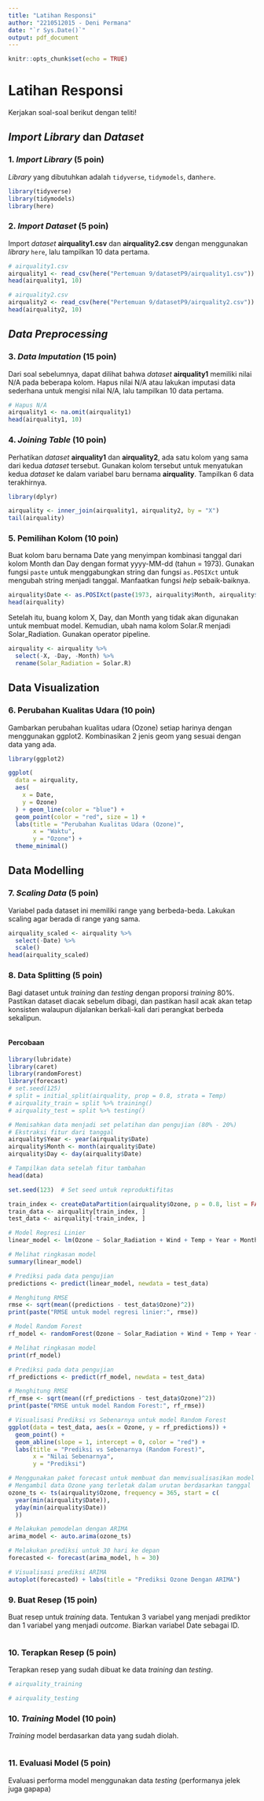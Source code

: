 ```yaml
---
title: "Latihan Responsi"
author: "2210512015 - Deni Permana"
date: "`r Sys.Date()`"
output: pdf_document
---
```


```r
knitr::opts_chunk$set(echo = TRUE)
```

# Latihan Responsi

Kerjakan soal-soal berikut dengan teliti!

## *Import Library* dan *Dataset*

### 1. *Import Library* (5 poin)

*Library* yang dibutuhkan adalah `tidyverse`, `tidymodels`, dan`here`.

```r
library(tidyverse)
library(tidymodels)
library(here)
```

### 2. *Import Dataset* (5 poin)

Import *dataset* **airquality1.csv** dan **airquality2.csv** dengan menggunakan *library* `here`, lalu tampilkan 10 data pertama.

```r
# airquality1.csv
airquality1 <- read_csv(here("Pertemuan 9/datasetP9/airquality1.csv"))
head(airquality1, 10)
```

```r
# airquality2.csv
airquality2 <- read_csv(here("Pertemuan 9/datasetP9/airquality2.csv"))
head(airquality2, 10)
```

## *Data Preprocessing*

### 3. *Data Imputation* (15 poin)

Dari soal sebelumnya, dapat dilihat bahwa *dataset* **airquality1** memiliki nilai N/A pada beberapa kolom. Hapus nilai N/A atau lakukan imputasi data sederhana untuk mengisi nilai N/A, lalu tampilkan 10 data pertama.

```r
# Hapus N/A
airquality1 <- na.omit(airquality1)
head(airquality1, 10)
```

### 4. *Joining Table* (10 poin)

Perhatikan *dataset* **airquality1** dan **airquality2**, ada satu kolom yang sama dari kedua *dataset* tersebut. Gunakan kolom tersebut untuk menyatukan kedua *dataset* ke dalam variabel baru bernama **airquality**. Tampilkan 6 data terakhirnya.

```r
library(dplyr)

airquality <- inner_join(airquality1, airquality2, by = "X")
tail(airquality)
```

### 5. Pemilihan Kolom (10 poin)

Buat kolom baru bernama Date yang menyimpan kombinasi tanggal dari kolom Month dan Day dengan format yyyy-MM-dd (tahun = 1973). Gunakan fungsi `paste` untuk menggabungkan string dan fungsi `as.POSIXct` untuk mengubah string menjadi tanggal. Manfaatkan fungsi *help* sebaik-baiknya.

```r
airquality$Date <- as.POSIXct(paste(1973, airquality$Month, airquality$Day, sep = "-"), format = "%Y-%m-%d")
head(airquality)
```

Setelah itu, buang kolom X, Day, dan Month yang tidak akan digunakan untuk membuat model. Kemudian, ubah nama kolom Solar.R menjadi Solar_Radiation. Gunakan operator pipeline.

```r
airquality <- airquality %>%
  select(-X, -Day, -Month) %>%
  rename(Solar_Radiation = Solar.R)
```

## Data Visualization

### 6. Perubahan Kualitas Udara (10 poin)

Gambarkan perubahan kualitas udara (Ozone) setiap harinya dengan menggunakan ggplot2. Kombinasikan 2 jenis geom yang sesuai dengan data yang ada.

```r
library(ggplot2)

ggplot(
  data = airquality,
  aes(
    x = Date,
    y = Ozone)
  ) + geom_line(color = "blue") + 
  geom_point(color = "red", size = 1) +
  labs(title = "Perubahan Kualitas Udara (Ozone)",
       x = "Waktu", 
       y = "Ozone") +
  theme_minimal()
```

## Data Modelling

### 7. *Scaling Data* (5 poin)

Variabel pada dataset ini memiliki range yang berbeda-beda. Lakukan scaling agar berada di range yang sama.

```r
airquality_scaled <- airquality %>%
  select(-Date) %>%
  scale()
head(airquality_scaled)
```

### 8. Data Splitting (5 poin)

Bagi dataset untuk *training* dan *testing* dengan proporsi *training* 80%. Pastikan dataset diacak sebelum dibagi, dan pastikan hasil acak akan tetap konsisten walaupun dijalankan berkali-kali dari perangkat berbeda sekalipun.

```r

```

#### Percobaan

```r

library(lubridate)  
library(caret)  
library(randomForest)  
library(forecast)
# set.seed(125)
# split = initial_split(airquality, prop = 0.8, strata = Temp)
# airquality_train = split %>% training()
# airquality_test = split %>% testing()

# Memisahkan data menjadi set pelatihan dan pengujian (80% - 20%)
# Ekstraksi fitur dari tanggal  
airquality$Year <- year(airquality$Date)  
airquality$Month <- month(airquality$Date)  
airquality$Day <- day(airquality$Date)  

# Tampilkan data setelah fitur tambahan  
head(data)

set.seed(123)  # Set seed untuk reproduktifitas  

train_index <- createDataPartition(airquality$Ozone, p = 0.8, list = FALSE)  
train_data <- airquality[train_index, ]  
test_data <- airquality[-train_index, ] 
```

```r
# Model Regresi Linier  
linear_model <- lm(Ozone ~ Solar_Radiation + Wind + Temp + Year + Month + Day, data = train_data)  

# Melihat ringkasan model  
summary(linear_model)  

# Prediksi pada data pengujian  
predictions <- predict(linear_model, newdata = test_data)  

# Menghitung RMSE  
rmse <- sqrt(mean((predictions - test_data$Ozone)^2))  
print(paste("RMSE untuk model regresi linier:", rmse))
```

```r
# Model Random Forest  
rf_model <- randomForest(Ozone ~ Solar_Radiation + Wind + Temp + Year + Month + Day, data = train_data)  

# Melihat ringkasan model  
print(rf_model)  

# Prediksi pada data pengujian  
rf_predictions <- predict(rf_model, newdata = test_data)  

# Menghitung RMSE  
rf_rmse <- sqrt(mean((rf_predictions - test_data$Ozone)^2))  
print(paste("RMSE untuk model Random Forest:", rf_rmse))
```

```r
# Visualisasi Prediksi vs Sebenarnya untuk model Random Forest  
ggplot(data = test_data, aes(x = Ozone, y = rf_predictions)) +  
  geom_point() +  
  geom_abline(slope = 1, intercept = 0, color = "red") +  
  labs(title = "Prediksi vs Sebenarnya (Random Forest)",  
       x = "Nilai Sebenarnya",  
       y = "Prediksi")
```

```r
# Menggunakan paket forecast untuk membuat dan memvisualisasikan model ARIMA  
# Mengambil data Ozone yang terletak dalam urutan berdasarkan tanggal  
ozone_ts <- ts(airquality$Ozone, frequency = 365, start = c(
  year(min(airquality$Date)),
  yday(min(airquality$Date))
  ))

# Melakukan pemodelan dengan ARIMA  
arima_model <- auto.arima(ozone_ts)  

# Melakukan prediksi untuk 30 hari ke depan  
forecasted <- forecast(arima_model, h = 30)  

# Visualisasi prediksi ARIMA  
autoplot(forecasted) + labs(title = "Prediksi Ozone Dengan ARIMA")
```


### 9. Buat Resep (15 poin)

Buat resep untuk *training* data. Tentukan 3 variabel yang menjadi prediktor dan 1 variabel yang menjadi *outcome*. Biarkan variabel Date sebagai ID.

```r

```

### 10. Terapkan Resep (5 poin)

Terapkan resep yang sudah dibuat ke data *training* dan *testing*.

```r
# airquality_training

```

```r
# airquality_testing

```

### 10. *Training* Model (10 poin)

*Training* model berdasarkan data yang sudah diolah.

```r

```

### 11. Evaluasi Model (5 poin)

Evaluasi performa model menggunakan data *testing* (performanya jelek juga gapapa)

```r

```
